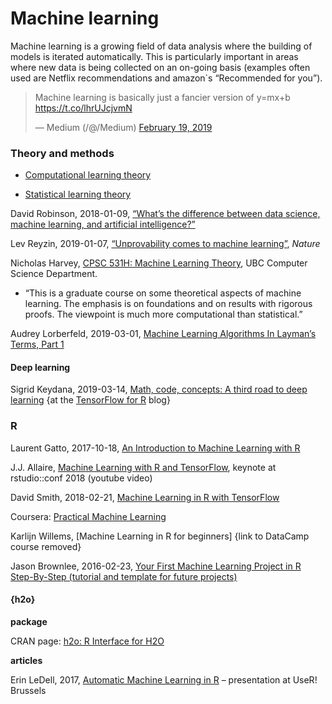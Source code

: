 # Machine learning {#ml}



Machine learning is a growing field of data analysis where the building of models is iterated automatically. This is particularly important in areas where new data is being collected on an on-going basis (examples often used are Netflix recommendations and amazon`s "Recommended for you").

<blockquote class="twitter-tweet" data-lang="en"><p lang="en" dir="ltr">Machine learning is basically just a fancier version of y=mx+b <a href="https://t.co/lhrUJcjvmN">https://t.co/lhrUJcjvmN</a></p>&mdash; Medium (/@/Medium) <a href="https://twitter.com/Medium/status/1097681613666902017?ref_src=twsrc%5Etfw">February 19, 2019</a></blockquote>
<script async src="https://platform.twitter.com/widgets.js" charset="utf-8"></script>


### Theory and methods

* [Computational learning theory](https://en.wikipedia.org/wiki/Computational_learning_theory)

* [Statistical learning theory](https://en.wikipedia.org/wiki/Statistical_learning_theory)

David Robinson, 2018-01-09, ["What's the difference between data science, machine learning, and artificial intelligence?"](http://varianceexplained.org/r/ds-ml-ai/)

Lev Reyzin, 2019-01-07, ["Unprovability comes to machine learning"](https://www.nature.com/articles/d41586-019-00012-4), _Nature_

Nicholas Harvey, [CPSC 531H: Machine Learning Theory](https://www.cs.ubc.ca/~nickhar/F18-531/), UBC Computer Science Department.

* "This is a graduate course on some theoretical aspects of machine learning. The emphasis is on foundations and on results with rigorous proofs. The viewpoint is much more computational than statistical."


Audrey Lorberfeld, 2019-03-01, [Machine Learning Algorithms In Layman’s Terms, Part 1](https://towardsdatascience.com/machine-learning-algorithms-in-laymans-terms-part-1-d0368d769a7b)


#### Deep learning 

Sigrid Keydana, 2019-03-14, [Math, code, concepts: A third road to deep learning](https://blogs.rstudio.com/tensorflow/posts/2019-03-15-concepts-way-to-dl/) {at the [TensorFlow for R](https://blogs.rstudio.com/tensorflow/) blog}



### R

Laurent Gatto, 2017-10-18, [An Introduction to Machine Learning with R](https://lgatto.github.io/IntroMachineLearningWithR/index.html)

J.J. Allaire, [Machine Learning with R and TensorFlow](https://www.youtube.com/watch?v=atiYXm7JZv0&feature=youtu.be), keynote at rstudio::conf 2018 (youtube video)

David Smith, 2018-02-21, [Machine Learning in R with TensorFlow](http://blog.revolutionanalytics.com/2018/02/r-with-tensorflow.html)

Coursera: [Practical Machine Learning](https://www.coursera.org/learn/practical-machine-learning)

Karlijn Willems, [Machine Learning in R for beginners] {link to DataCamp course removed}

Jason Brownlee, 2016-02-23, [Your First Machine Learning Project in R Step-By-Step (tutorial and template for future projects)](https://machinelearningmastery.com/machine-learning-in-r-step-by-step/)



#### {h2o}

**package**

CRAN page: [h2o: R Interface for H2O](https://cran.r-project.org/package=h2o)

**articles**

Erin LeDell, 2017, [Automatic Machine Learning in R](https://github.com/h2oai/h2o-meetups/blob/master/2017_07_05_useR_Brussels_H2O_AutoML_in_R/useR2017_automl_july2017.pdf?utm_content=bufferaca4e&utm_medium=social&utm_source=twitter.com&utm_campaign=buffer) -- presentation at UseR! Brussels



